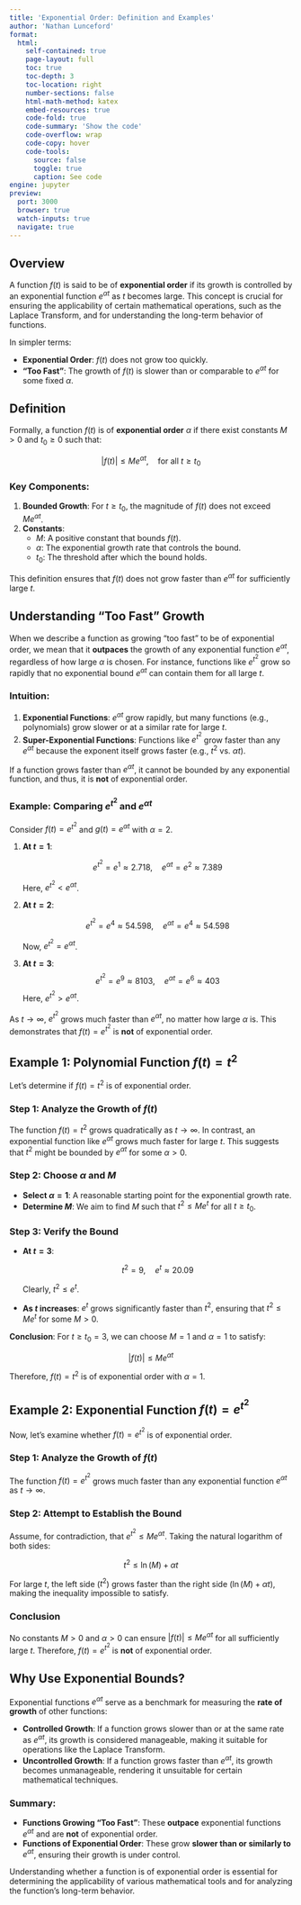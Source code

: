 ```yaml
---
title: 'Exponential Order: Definition and Examples'
author: 'Nathan Lunceford'
format:
  html:
    self-contained: true
    page-layout: full
    toc: true
    toc-depth: 3
    toc-location: right
    number-sections: false
    html-math-method: katex
    embed-resources: true
    code-fold: true
    code-summary: 'Show the code'
    code-overflow: wrap
    code-copy: hover
    code-tools:
      source: false
      toggle: true
      caption: See code
engine: jupyter
preview:
  port: 3000
  browser: true
  watch-inputs: true
  navigate: true
---
```


## **Overview**

A function $f(t)$ is said to be of **exponential order** if its growth is controlled by an exponential function $e^{\alpha t}$ as $t$ becomes large. This concept is crucial for ensuring the applicability of certain mathematical operations, such as the Laplace Transform, and for understanding the long-term behavior of functions.

In simpler terms:

- **Exponential Order**: $f(t)$ does not grow too quickly.
- **"Too Fast"**: The growth of $f(t)$ is slower than or comparable to $e^{\alpha t}$ for some fixed $\alpha$.

## **Definition**

Formally, a function $f(t)$ is of **exponential order** $\alpha$ if there exist constants $M > 0$ and $t_0 \geq 0$ such that:

$$
|f(t)| \leq M e^{\alpha t}, \quad \text{for all } t \geq t_0
$$

### **Key Components:**

1. **Bounded Growth**: For $t \geq t_0$, the magnitude of $f(t)$ does not exceed $M e^{\alpha t}$.
2. **Constants**:
   - $M$: A positive constant that bounds $f(t)$.
   - $\alpha$: The exponential growth rate that controls the bound.
   - $t_0$: The threshold after which the bound holds.

This definition ensures that $f(t)$ does not grow faster than $e^{\alpha t}$ for sufficiently large $t$.

## **Understanding "Too Fast" Growth**

When we describe a function as growing "too fast" to be of exponential order, we mean that it **outpaces** the growth of any exponential function $e^{\alpha t}$, regardless of how large $\alpha$ is chosen. For instance, functions like $e^{t^2}$ grow so rapidly that no exponential bound $e^{\alpha t}$ can contain them for all large $t$.

### **Intuition:**

1. **Exponential Functions**: $e^{\alpha t}$ grow rapidly, but many functions (e.g., polynomials) grow slower or at a similar rate for large $t$.
2. **Super-Exponential Functions**: Functions like $e^{t^2}$ grow faster than any $e^{\alpha t}$ because the exponent itself grows faster (e.g., $t^2$ vs. $\alpha t$).

If a function grows faster than $e^{\alpha t}$, it cannot be bounded by any exponential function, and thus, it is **not** of exponential order.

### **Example: Comparing $e^{t^2}$ and $e^{\alpha t}$**

Consider $f(t) = e^{t^2}$ and $g(t) = e^{\alpha t}$ with $\alpha = 2$.

1. **At $t = 1$**:

   $$
   e^{t^2} = e^1 \approx 2.718, \quad e^{\alpha t} = e^2 \approx 7.389
   $$

   Here, $e^{t^2} < e^{\alpha t}$.

2. **At $t = 2$**:

   $$
   e^{t^2} = e^4 \approx 54.598, \quad e^{\alpha t} = e^4 \approx 54.598
   $$

   Now, $e^{t^2} = e^{\alpha t}$.

3. **At $t = 3$**:
   $$
   e^{t^2} = e^9 \approx 8103, \quad e^{\alpha t} = e^6 \approx 403
   $$
   Here, $e^{t^2} > e^{\alpha t}$.

As $t \to \infty$, $e^{t^2}$ grows much faster than $e^{\alpha t}$, no matter how large $\alpha$ is. This demonstrates that $f(t) = e^{t^2}$ is **not** of exponential order.

## **Example 1: Polynomial Function $f(t) = t^2$**

Let's determine if $f(t) = t^2$ is of exponential order.

### **Step 1: Analyze the Growth of $f(t)$**

The function $f(t) = t^2$ grows quadratically as $t \to \infty$. In contrast, an exponential function like $e^{\alpha t}$ grows much faster for large $t$. This suggests that $t^2$ might be bounded by $e^{\alpha t}$ for some $\alpha > 0$.

### **Step 2: Choose $\alpha$ and $M$**

- **Select $\alpha = 1$**: A reasonable starting point for the exponential growth rate.
- **Determine $M$**: We aim to find $M$ such that $t^2 \leq M e^t$ for all $t \geq t_0$.

### **Step 3: Verify the Bound**

- **At $t = 3$**:

  $$
  t^2 = 9, \quad e^t \approx 20.09
  $$

  Clearly, $t^2 \leq e^t$.

- **As $t$ increases**: $e^t$ grows significantly faster than $t^2$, ensuring that $t^2 \leq M e^t$ for some $M > 0$.

**Conclusion**: For $t \geq t_0 = 3$, we can choose $M = 1$ and $\alpha = 1$ to satisfy:

$$
|f(t)| \leq M e^{\alpha t}
$$

Therefore, $f(t) = t^2$ is of exponential order with $\alpha = 1$.

## **Example 2: Exponential Function $f(t) = e^{t^2}$**

Now, let's examine whether $f(t) = e^{t^2}$ is of exponential order.

### **Step 1: Analyze the Growth of $f(t)$**

The function $f(t) = e^{t^2}$ grows much faster than any exponential function $e^{\alpha t}$ as $t \to \infty$.

### **Step 2: Attempt to Establish the Bound**

Assume, for contradiction, that $e^{t^2} \leq M e^{\alpha t}$. Taking the natural logarithm of both sides:

$$
t^2 \leq \ln(M) + \alpha t
$$

For large $t$, the left side ($t^2$) grows faster than the right side ($\ln(M) + \alpha t$), making the inequality impossible to satisfy.

### **Conclusion**

No constants $M > 0$ and $\alpha > 0$ can ensure $|f(t)| \leq M e^{\alpha t}$ for all sufficiently large $t$. Therefore, $f(t) = e^{t^2}$ is **not** of exponential order.

## **Why Use Exponential Bounds?**

Exponential functions $e^{\alpha t}$ serve as a benchmark for measuring the **rate of growth** of other functions:

- **Controlled Growth**: If a function grows slower than or at the same rate as $e^{\alpha t}$, its growth is considered manageable, making it suitable for operations like the Laplace Transform.
- **Uncontrolled Growth**: If a function grows faster than $e^{\alpha t}$, its growth becomes unmanageable, rendering it unsuitable for certain mathematical techniques.

### **Summary:**

- **Functions Growing "Too Fast"**: These **outpace** exponential functions $e^{\alpha t}$ and are **not** of exponential order.
- **Functions of Exponential Order**: These grow **slower than or similarly to** $e^{\alpha t}$, ensuring their growth is under control.

Understanding whether a function is of exponential order is essential for determining the applicability of various mathematical tools and for analyzing the function's long-term behavior.
